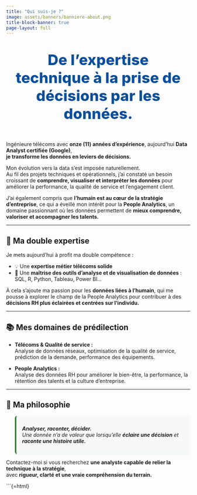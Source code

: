 ```yaml
---
title: "Qui suis-je ?"
image: assets/banners/banniere-about.png
title-block-banner: true
page-layout: full
---
```


<div class="slogan">
  <span>De l’expertise technique à la prise de décisions par les données.</span>
</div>

Ingénieure télécoms avec **onze (11) années d'expérience**, aujourd’hui **Data Analyst certifiée (Google)**,  
**je transforme les données en leviers de décisions.**

Mon évolution vers la data s’est imposée naturellement.  
Au fil des projets techniques et opérationnels, j’ai constaté un besoin croissant de **comprendre, visualiser et interpréter les données** pour améliorer la performance, la qualité de service et l’engagement client.

J’ai également compris que **l’humain est au cœur de la stratégie d’entreprise**, ce qui a éveillé mon intérêt pour la **People Analytics**, un domaine passionnant où les données permettent de **mieux comprendre, valoriser et accompagner les talents.**

---

## 🎯 Ma double expertise

Je mets aujourd’hui à profit ma double compétence :

- 💡 Une **expertise métier télécoms solide**
- 🧩 Une **maîtrise des outils d’analyse et de visualisation de données** : SQL, R, Python, Tableau, Power BI…

À cela s’ajoute ma passion pour les **données liées à l’humain**, qui me pousse à explorer le champ de la People Analytics pour contribuer à des **décisions RH plus éclairées et centrées sur l’individu.**

---

## 📚 Mes domaines de prédilection

- **Télécoms & Qualité de service :**  
  Analyse de données réseaux, optimisation de la qualité de service, prédiction de la demande, performance des équipements.

- **People Analytics :**  
  Analyse des données RH pour améliorer le bien-être, la performance, la rétention des talents et la culture d’entreprise.

---

## 💬 Ma philosophie

> **Analyser, raconter, décider.**  
> Une donnée n’a de valeur que lorsqu’elle **éclaire une décision** et **raconte une histoire utile.**

Contactez-moi si vous recherchez **une analyste capable de relier la technique à la stratégie**,  
avec **rigueur, clarté et une vraie compréhension du terrain.**

<!-- ====== STYLES LOCAUX ====== -->
```{=html}
<style>
/* Hauteur + cadrage de la bannière d'en-tête */
.quarto-title-block .quarto-title-banner{
  height: 340px;                /* ajuste 280–380px si besoin */
  background-size: cover;
  background-position: center center;  /* ex: center 40% pour remonter le cadrage */
  position: relative;
}

/* Slogan sous la bannière : très grand, gras, bleu */
.slogan{
  margin: 16px auto 26px auto;
  max-width: 1100px;
  padding: 10px 16px;
  text-align: center;
}
.slogan span{
  display: inline-block;
  font-weight: 800;
  color: #0A4E9B;               /* bleu soutenu */
  /* très grand mais responsive */
  font-size: clamp(1.6rem, 3.2vw + 0.6rem, 3.0rem);
  letter-spacing: .2px;
}

/* Mobile : bannière un peu plus basse + slogan lisible */
@media (max-width: 600px){
  .quarto-title-block .quarto-title-banner{ height: 240px; }
  .slogan span{ font-size: clamp(1.4rem, 5vw + .2rem, 2.2rem); }
}

/* Blockquote propre */
blockquote{
  border-left: 4px solid #2E7D32;
  background: #f7f9f8;
  padding: .8rem 1rem;
  border-radius: 6px;
  font-style: italic;
  color: #1b1b1b;
  box-shadow: 0 2px 6px rgba(0,0,0,0.05);
}
</style>
